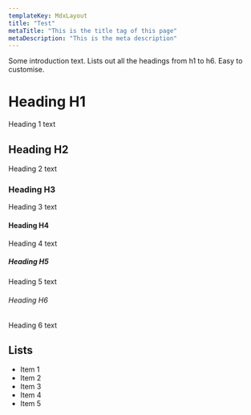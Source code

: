 ```yaml
---
templateKey: MdxLayout
title: "Test"
metaTitle: "This is the title tag of this page"
metaDescription: "This is the meta description"
---
```


Some introduction text. Lists out all the headings from h1 to h6. Easy to customise.

# Heading H1
Heading 1 text

## Heading H2
Heading 2 text

### Heading H3
Heading 3 text

#### Heading H4
Heading 4 text

##### Heading H5
Heading 5 text

###### Heading H6
Heading 6 text

## Lists
- Item 1
- Item 2
- Item 3
- Item 4
- Item 5
